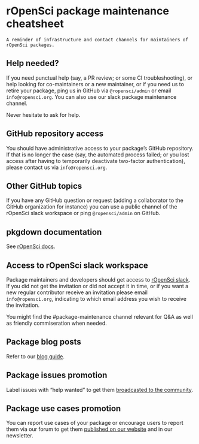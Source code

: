 # rOpenSci package maintenance cheatsheet {#maintainer-cheatsheet}

```block
A reminder of infrastructure and contact channels for maintainers of rOpenSci packages.

```

## Help needed? {#help-needed}

If you need punctual help (say, a PR review; or some CI troubleshooting), or help looking for co-maintainers or a new maintainer, or if you need us to retire your package, ping us in GitHub via `@ropensci/admin` or email `info@ropensci.org`.
You can also use our slack package maintenance channel.

Never hesitate to ask for help.

## GitHub repository access {#git-hub-repository-access}

You should have administrative access to your package's GitHub repository.
If that is no longer the case (say, the automated process failed; or you lost access after having to temporarily deactivate two-factor authentication),
please contact us via `info@ropensci.org`.

## Other GitHub topics {#other-git-hub-topics}

If you have any GitHub question or request (adding a collaborator to the GitHub organization for instance) you can use a public channel of the rOpenSci slack workspace or ping `@ropensci/admin` on GitHub.

## pkgdown documentation {#pkgdown-documentation}

See [rOpenSci docs](#rodocsci).

## Access to rOpenSci slack workspace {#access-to-ropensci-slack-workspace}

Package maintainers and developers should get access to [rOpenSci slack](https://contributing.ropensci.org/resources.html#channels).
If you did not get the invitation or did not accept it in time,
or if you want a new regular contributor receive an invitation please email `info@ropensci.org`,
indicating to which email address you wish to receive the invitation.

You might find the #package-maintenance channel relevant for Q\&A as well as friendly commiseration when needed.

## Package blog posts {#package-blog-posts}

Refer to our [blog guide](https://blogguide.ropensci.org/).

## Package issues promotion {#package-issues-promotion}

Label issues with "help wanted" to get them [broadcasted to the community](https://ropensci.org/help-wanted/).

## Package use cases promotion {#package-use-cases-promotion}

You can report use cases of your package or encourage users to report them via our forum to get them [published on our website](https://ropensci.org/usecases/) and in our newsletter.


